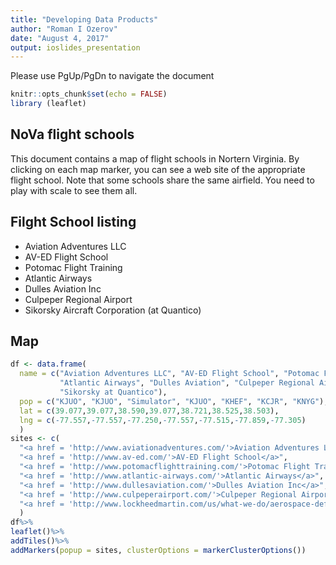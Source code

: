 ```yaml
---
title: "Developing Data Products"
author: "Roman I Ozerov"
date: "August 4, 2017"
output: ioslides_presentation
---
```

Please use PgUp/PgDn to navigate the document

```r
knitr::opts_chunk$set(echo = FALSE)
library (leaflet)
```

## NoVa flight schools

This document contains a map of flight schools in Nortern Virginia. By clicking on each map marker, you can see a web site of the appropriate flight school.
Note that some schools share the same airfield. You need to play with scale to see them all.

## Filght School listing

- Aviation Adventures LLC
- AV-ED Flight School
- Potomac Flight Training
- Atlantic Airways
- Dulles Aviation Inc
- Culpeper Regional Airport
- Sikorsky Aircraft Corporation (at Quantico)

## Map

```r
df <- data.frame(
  name = c("Aviation Adventures LLC", "AV-ED Flight School", "Potomac Flight Training", 
           "Atlantic Airways", "Dulles Aviation", "Culpeper Regional Airport", 
           "Sikorsky at Quantico"),
  pop = c("KJUO", "KJUO", "Simulator", "KJUO", "KHEF", "KCJR", "KNYG"),
  lat = c(39.077,39.077,38.590,39.077,38.721,38.525,38.503),
  lng = c(-77.557,-77.557,-77.250,-77.557,-77.515,-77.859,-77.305)
  )
sites <- c(
  "<a href = 'http://www.aviationadventures.com/'>Aviation Adventures LLC</a>",
  "<a href = 'http://www.av-ed.com/'>AV-ED Flight School</a>", 
  "<a href = 'http://www.potomacflighttraining.com/'>Potomac Flight Training</a>", 
  "<a href = 'http://www.atlantic-airways.com/'>Atlantic Airways</a>",
  "<a href = 'http://www.dullesaviation.com/'>Dulles Aviation Inc</a>",
  "<a href = 'http://www.culpeperairport.com/'>Culpeper Regional Airport</a>", 
  "<a href = 'http://www.lockheedmartin.com/us/what-we-do/aerospace-defense/sikorsky.html'>Sikorsky at Quantico</a>"
  ) 
df%>%
leaflet()%>%
addTiles()%>%
addMarkers(popup = sites, clusterOptions = markerClusterOptions())
```  
   